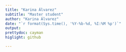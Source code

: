 ```yaml
---
title: "Karina Álvarez"
subtitle: "Master student"
author: "Karina Álvarez"
date: "`r format(Sys.time(), '%Y-%b-%d, %I:%M %p')`"
output: 
prettydoc: cayman
higlight: github

---
```



